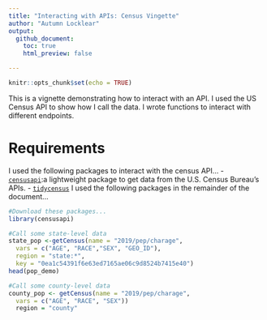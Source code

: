 ```yaml
---
title: "Interacting with APIs: Census Vingette"
author: "Autumn Locklear"
output:
  github_document:
    toc: true
    html_preview: false

---
```


```r
knitr::opts_chunk$set(echo = TRUE)
```

This is a vignette demonstrating how to interact with an API. I used the US Census API to show how I call the data. I wrote functions to interact with different endpoints.

# Requirements

I used the following packages to interact with the census API...
- [`censusapi`](https://www.rdocumentation.org/packages/censusapi/versions/0.8.0):a lightweight package to get data from the U.S. Census Bureau's APIs.
- [`tidycensus`]()
I used the following packages in the remainder of the document...
```r
#Download these packages...
library(censusapi)
```

```r
#Call some state-level data
state_pop <-getCensus(name = "2019/pep/charage",
  vars = c("AGE", "RACE","SEX", "GEO_ID"),
  region = "state:*",
  key = "0ea1c54391f6e63ed7165ae06c9d8524b7415e40")
head(pop_demo)
```

```r
#Call some county-level data
county_pop <- getCensus(name = "2019/pep/charage",
  vars = c("AGE", "RACE", "SEX"))
  region = "county"
```

